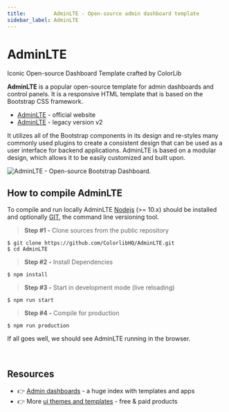 ```yaml
---
title:         AdminLTE - Open-source admin dashboard template
sidebar_label: AdminLTE
---
```


# AdminLTE

<SubHeading>Iconic Open-source Dashboard Template crafted by ColorLib</SubHeading>

**AdminLTE** is a popular open-source template for admin dashboards and control panels. It is a responsive HTML template that is based on the Bootstrap CSS framework.

- [AdminLTE](https://adminlte.io/) - official website
- [AdminLTE](https://github.com/ColorlibHQ/AdminLTE/tree/v2) - legacy version v2

It utilizes all of the Bootstrap components in its design and re-styles many commonly used plugins to create a consistent design that can be used as a user interface for backend applications. AdminLTE is based on a modular design, which allows it to be easily customized and built upon.

![AdminLTE - Open-source Bootstrap Dashboard.](../../../static/assets/adminlte-bootstrap-dashboard.jpg)

## How to compile AdminLTE

To compile and run locally AdminLTE [Nodejs](https://nodejs.org/en/) (>= 10.x) should be installed and optionally [GIT](https://git-scm.com/), the command line versioning tool.

> **Step #1 -** Clone sources from the public repository

```
$ git clone https://github.com/ColorlibHQ/AdminLTE.git
$ cd AdminLTE
```

> **Step #2 -** Install Dependencies

```
$ npm install
```

> **Step #3 -** Start in development mode (live reloading)

```
$ npm run start
```

> **Step #4 -** Compile for production

```
$ npm run production
```

If all goes well, we should see AdminLTE running in the browser.

<br />

## Resources

- 👉 [Admin dashboards](https://www.admin-dashboards.com/) - a huge index with templates and apps
- 👉 More [ui themes and templates](https://www.ui-themes.com/) - free & paid products
